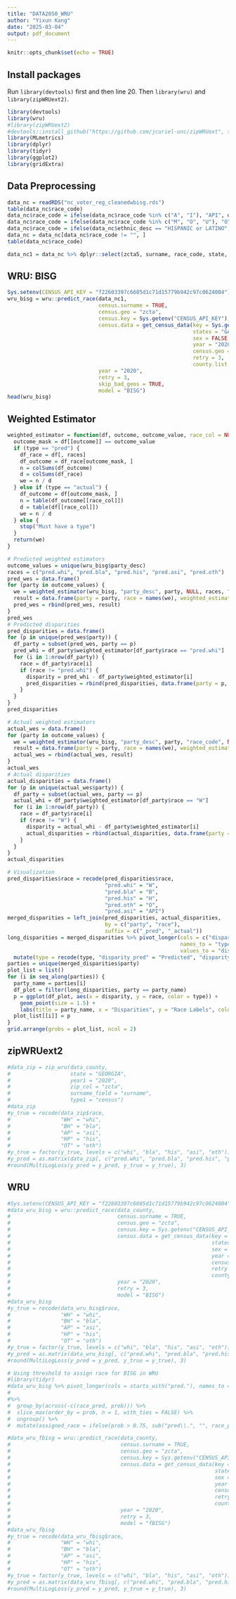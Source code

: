 ```yaml
---
title: "DATA2050_WRU"
author: "Yixun Kang"
date: "2025-03-04"
output: pdf_document
---
```


```r
knitr::opts_chunk$set(echo = TRUE)
```

## Install packages

Run `library(devtools)` first and then line 20. Then `library(wru)` and `library(zipWRUext2)`.

```r
library(devtools)
library(wru)
#library(zipWRUext2)
#devtools::install_github("https://github.com/jcuriel-unc/zipWRUext", subdir = "zipWRUext2")
library(MLmetrics)
library(dplyr)
library(tidyr)
library(ggplot2)
library(gridExtra)
```

## Data Preprocessing

```r
data_nc = readRDS("nc_voter_reg_cleanedwbisg.rds")
table(data_nc$race_code)
data_nc$race_code = ifelse(data_nc$race_code %in% c("A", "I"), "API", data_nc$race_code)
data_nc$race_code = ifelse(data_nc$race_code %in% c("M", "O", "U"), "O", data_nc$race_code)
data_nc$race_code = ifelse(data_nc$ethnic_desc == "HISPANIC or LATINO", "H", data_nc$race_code)
data_nc = data_nc[data_nc$race_code != "", ]
table(data_nc$race_code)

data_nc1 = data_nc %>% dplyr::select(zcta5, surname, race_code, state, party_desc) %>% rename(zcta = zcta5)
```

## WRU: BISG

```r
Sys.setenv(CENSUS_API_KEY = "f22603397c6685d1c71d15779b942c97c0624004")
wru_bisg = wru::predict_race(data_nc1, 
                             census.surname = TRUE, 
                             census.geo = "zcta", 
                             census.key = Sys.getenv("CENSUS_API_KEY"),
                             census.data = get_census_data(key = Sys.getenv("CENSUS_API_KEY"),
                                                           states = "GA", 
                                                           sex = FALSE,
                                                           year = "2020",
                                                           census.geo = "zcta",
                                                           retry = 3,
                                                           county.list = NULL),
                             year = "2020",
                             retry = 3,
                             skip_bad_geos = TRUE,
                             model = "BISG")
head(wru_bisg)
```

## Weighted Estimator

```r
weighted_estimator = function(df, outcome, outcome_value, race_col = NULL, races = NULL, type) {
  outcome_mask = df[[outcome]] == outcome_value
  if (type == "pred") {
    df_race = df[, races]
    df_outcome = df_race[outcome_mask, ]
    n = colSums(df_outcome)
    d = colSums(df_race)
    we = n / d
  } else if (type == "actual") {
    df_outcome = df[outcome_mask, ]
    n = table(df_outcome[[race_col]])
    d = table(df[[race_col]])
    we = n / d
  } else {
    stop("Must have a type")
  }
  return(we)
}
```

```r
# Predicted weighted estimators
outcome_values = unique(wru_bisg$party_desc)
races = c("pred.whi", "pred.bla", "pred.his", "pred.asi", "pred.oth")
pred_wes = data.frame()
for (party in outcome_values) {
  we = weighted_estimator(wru_bisg, "party_desc", party, NULL, races, "pred")
  result = data.frame(party = party, race = names(we), weighted_estimator = as.numeric(we))
  pred_wes = rbind(pred_wes, result)
}
pred_wes
# Predicted disparities
pred_disparities = data.frame()
for (p in unique(pred_wes$party)) {
  df_party = subset(pred_wes, party == p)
  pred_whi = df_party$weighted_estimator[df_party$race == "pred.whi"]
  for (i in 1:nrow(df_party)) {
    race = df_party$race[i]
    if (race != "pred.whi") {
      disparity = pred_whi - df_party$weighted_estimator[i]
      pred_disparities = rbind(pred_disparities, data.frame(party = p, race = race, disparity = disparity))
    }
  }
}
pred_disparities
```

```r
# Actual weighted estimators
actual_wes = data.frame()
for (party in outcome_values) {
  we = weighted_estimator(wru_bisg, "party_desc", party, "race_code", NULL, "actual")
  result = data.frame(party = party, race = names(we), weighted_estimator = as.numeric(we))
  actual_wes = rbind(actual_wes, result)
}
actual_wes
# Actual disparities
actual_disparities = data.frame()
for (p in unique(actual_wes$party)) {
  df_party = subset(actual_wes, party == p)
  actual_whi = df_party$weighted_estimator[df_party$race == "W"]
  for (i in 1:nrow(df_party)) {
    race = df_party$race[i]
    if (race != "W") {
      disparity = actual_whi - df_party$weighted_estimator[i]
      actual_disparities = rbind(actual_disparities, data.frame(party = p, race = race, disparity = disparity))
    }
  }
}
actual_disparities
```

```r
# Visualization
pred_disparities$race = recode(pred_disparities$race,
                               "pred.whi" = "W",
                               "pred.bla" = "B",
                               "pred.his" = "H",
                               "pred.oth" = "O",
                               "pred.asi" = "API")
merged_disparities = left_join(pred_disparities, actual_disparities,
                               by = c("party", "race"),
                               suffix = c("_pred", "_actual"))
long_disparities = merged_disparities %>% pivot_longer(cols = c("disparity_pred", "disparity_actual"),
                                                       names_to = "type",
                                                       values_to = "disparity") %>% 
  mutate(type = recode(type, "disparity_pred" = "Predicted", "disparity_actual" = "Actual"))
parties = unique(merged_disparities$party)
plot_list = list()
for (i in seq_along(parties)) {
  party_name = parties[i]
  df_plot = filter(long_disparities, party == party_name)
  p = ggplot(df_plot, aes(x = disparity, y = race, color = type)) + 
    geom_point(size = 1.5) + 
    labs(title = party_name, x = "Disparities", y = "Race Labels", color = "Type")
  plot_list[[i]] = p
}
grid.arrange(grobs = plot_list, ncol = 2)
```


## zipWRUext2

```r
#data_zip = zip_wru(data_county, 
#                   state = "GEORGIA", 
#                   year1 = "2020",
#                   zip_col = "zcta", 
#                   surname_field = "surname", 
#                   type1 = "census")
#data_zip
#y_true = recode(data_zip$race,
#                "WH" = "whi",
#                "BH" = "bla",
#                "AP" = "asi",
#                "HP" = "his",
#                "OT" = "oth")
#y_true = factor(y_true, levels = c("whi", "bla", "his", "asi", "oth"))
#y_pred = as.matrix(data_zip[, c("pred.whi", "pred.bla", "pred.his", "pred.asi", "pred.oth")])
#round(MultiLogLoss(y_pred = y_pred, y_true = y_true), 3)
```

## WRU

```r
#Sys.setenv(CENSUS_API_KEY = "f22603397c6685d1c71d15779b942c97c0624004")
#data_wru_bisg = wru::predict_race(data_county, 
#                                  census.surname = TRUE, 
#                                  census.geo = "zcta", 
#                                  census.key = Sys.getenv("CENSUS_API_KEY"),
#                                  census.data = get_census_data(key = Sys.getenv("CENSUS_API_KEY"),
#                                                                states = "GA", 
#                                                                sex = FALSE,
#                                                                year = "2020",
#                                                                census.geo = "zcta",
#                                                                retry = 3,
#                                                                county.list = NULL),
#                                  year = "2020",
#                                  retry = 3,
#                                  model = "BISG")
#data_wru_bisg
#y_true = recode(data_wru_bisg$race,
#                "WH" = "whi",
#                "BH" = "bla",
#                "AP" = "asi",
#                "HP" = "his",
#                "OT" = "oth")
#y_true = factor(y_true, levels = c("whi", "bla", "his", "asi", "oth"))
#y_pred = as.matrix(data_wru_bisg[, c("pred.whi", "pred.bla", "pred.his", "pred.asi", "pred.oth")])
#round(MultiLogLoss(y_pred = y_pred, y_true = y_true), 3)
```

```r
# Using threshold to assign race for BISG in WRU
#library(tidyr)
#data_wru_bisg %>% pivot_longer(cols = starts_with("pred."), names_to = "race_pred", values_to = "prob")
#
#%>% 
#  group_by(across(-c(race_pred, prob))) %>% 
#  slice_max(order_by = prob, n = 1, with_ties = FALSE) %>% 
#  ungroup() %>% 
#  mutate(assigned_race = ifelse(prob > 0.75, sub("pred\\.", "", race_pred), NA))
```

```r
#data_wru_fbisg = wru::predict_race(data_county, 
#                                   census.surname = TRUE, 
#                                   census.geo = "zcta", 
#                                   census.key = Sys.getenv("CENSUS_API_KEY"),
#                                   census.data = get_census_data(key = Sys.getenv("CENSUS_API_KEY"),
#                                                                 states = "GA", 
#                                                                 sex = FALSE,
#                                                                 year = "2020",
#                                                                 census.geo = "zcta",
#                                                                 retry = 3,
#                                                                 county.list = NULL),
#                                   year = "2020",
#                                   retry = 3,
#                                   model = "fBISG")
#data_wru_fbisg
#y_true = recode(data_wru_fbisg$race,
#                "WH" = "whi",
#                "BH" = "bla",
#                "AP" = "asi",
#                "HP" = "his",
#                "OT" = "oth")
#y_true = factor(y_true, levels = c("whi", "bla", "his", "asi", "oth"))
#y_pred = as.matrix(data_wru_fbisg[, c("pred.whi", "pred.bla", "pred.his", "pred.asi", "pred.oth")])
#round(MultiLogLoss(y_pred = y_pred, y_true = y_true), 3)
```


